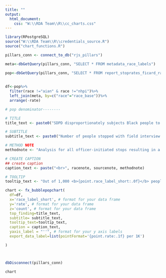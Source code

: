 ```yaml
---
title: ""
output:
  html_document:
    css: "W:\\RDA Team\\R\\cc_charts.css"
---
```

<!-- link to Google Font -->
<link href="https://fonts.googleapis.com/css2?family=Inter:wght@100;200;300;400;500;600;700;800;900&display=swap" rel="stylesheet">

```r

library(RPostgreSQL)
source("W:\\RDA Team\\R\\credentials_source.R")
source("chart_functions.R")

pillars_conn <- connect_to_db("rjs_pillars")

meta<-dbGetQuery(pillars_conn, "SELECT * FROM metadata_race_labels")

pop<-dbGetQuery(pillars_conn, "SELECT * FROM report_stoprates_ficard_race_pop_person") 
  
  
df<-pop%>%
  filter(race !="aian" & race !="nhpi")%>%
  left_join(meta, by=c("race"="race_base"))%>%
  arrange(-rate)

# pop denominator--------

# TITLE 
title_text <- paste0("SDPD disproportionately subjects Black people to field interviews")

# SUBTITLE
subtitle_text <- paste0("Number of people stopped with field interview cards per 1K people of the same race")

# METHOD NOTE
methodnote <- "Analysis for all officer-initiated stops resulting in a field interview card only."

# CREATE CAPTION
## create caption
caption_text <- paste("<br>", racenote, sourcenote, methodnote)

# TOOLTIP
tooltip_text <- "Out of 1,000 <b>{point.race_label_short:.0f}</b> people in San Diego, SDPD stopped<br><b>{point.rate:.1f}</b> people perceived as <b>{point.race_label_short:.0f}</b> for an officer-initiated<br>stop that resulted in a field interview card"

chart <- fx_bubblepopchart(
  df=df,
  x='race_label_short', # format for your data frame
  y='rate', # format for your data frame
  z='count', # format for your data frame
  top_finding=title_text,
  subtitle= subtitle_text,
  tooltip_text=tooltip_text,
  caption = caption_text,
  yaxis_label = "''", # format for your y axis labels
  export_data_label=list(pointFormat='{point.rate:.1f} per 1K')

) 



dbDisconnect(pillars_conn)

```

```r
chart
```

<script>
  widg = document.getElementsByClassName('html-widget'); //find widgets
  for (let i = 0; i < widg.length; i++) { //loop through
    document.getElementsByClassName('highchart')[i].style.width = '100%'; //adjust width
    document.getElementsByClassName('highchart')[i].style.height = '100%'; //adjust height
  }
</script>